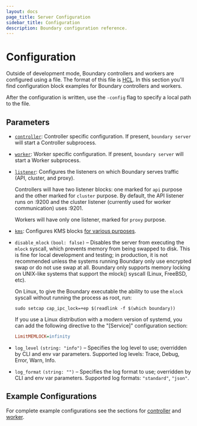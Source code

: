 ```yaml
---
layout: docs
page_title: Server Configuration
sidebar_title: Configuration
description: Boundary configuration reference.
---
```


# Configuration

[listener]: /docs/configuration/listener
[telemetry]: /docs/configuration/telemetry
[controller]: /docs/configuration/controller
[worker]: /docs/configuration/worker
[kms]: /docs/configuration/kms

Outside of development mode, Boundary controllers and workers are configured using a file.
The format of this file is [HCL](https://github.com/hashicorp/hcl). In this section you'll find
configuration block examples for Boundary controllers and workers.

After the configuration is written, use the `-config` flag to specify a local path to the file.

## Parameters

- [`controller`](/docs/configuration/controller): Controller specific
configuration. If present, `boundary server` will start a Controller subprocess.

- [`worker`](/docs/configuration/worker): Worker specific configuration. If
present, `boundary server` will start a Worker subprocess.

- [`listener`](/docs/configuration/listener): Configures the listeners on which
Boundary serves traffic (API, cluster, and proxy).

  Controllers will have two listener blocks: one marked for `api` purpose and
  the other marked for `cluster` purpose. By default, the API listener runs on
  :9200 and the cluster listener (currently used for worker communication) uses
  :9201.

  Workers will have only one listener, marked for `proxy` purpose.

- [`kms`](/docs/configuration/kms): Configures KMS blocks [for various
purposes](/docs/concepts/security/data-encryption).

- `disable_mlock` `(bool: false)` – Disables the server from executing the
  `mlock` syscall, which prevents memory from being swapped to disk. This is
  fine for local development and testing; in production, it is not recommended
  unless the systems running Boundary only use encrypted swap or do not use swap
  at all. Boundary only supports memory locking on UNIX-like systems that
  support the mlock() syscall (Linux, FreeBSD, etc).

  On Linux, to give the Boundary executable the ability to use the `mlock`
  syscall without running the process as root, run:

  ```shell
  sudo setcap cap_ipc_lock=+ep $(readlink -f $(which boundary))
  ```

  If you use a Linux distribution with a modern version of systemd, you can add
  the following directive to the "[Service]" configuration section:

  ```ini
  LimitMEMLOCK=infinity
  ```

- `log_level` `(string: "info")` – Specifies the log level to use; overridden by
  CLI and env var parameters. Supported log levels: Trace, Debug, Error, Warn, Info.

- `log_format` `(string: "")` – Specifies the log format to use; overridden by
  CLI and env var parameters. Supported log formats: `"standard"`, `"json"`.

## Example Configurations

For complete example configurations see the sections for [controller](/docs/configuration/controller) and [worker](/docs/configuration/worker).
